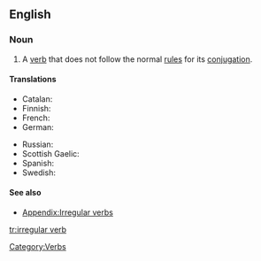 ==English==
{{wikipedia}}

===Noun===
{{en-noun|sg=[[irregular]] [[verb]]}}

# A [[verb]] that does not follow the normal [[rule]]s for its [[conjugation]].

====Translations====
{{trans-top|verb that does not follow the normal rules for its conjugation}}
*Catalan: {{t|ca|verb irregular|g=m}}
*Finnish: {{t|fi|epäsäännöllinen verbi}}
*French: {{t|fr|verbe irrégulier|g=m}}
*German: {{t|de|unregelmäßiges Verb|g=n}}
{{trans-mid}}
*Russian: {{t|ru|неправильный глагол|tr=neprávil’nyj glagól|g=m}}
*Scottish Gaelic: {{t|gd|gnìomhair neo-riaghailteach}}
*Spanish: {{t|es|verbo irregular|g=m}}
*Swedish: {{t|sv|oregelbundet verb}}
{{trans-bottom}}

====See also====
*[[Appendix:Irregular verbs]]

[[Category:Verbs]]

[[tr:irregular verb]]